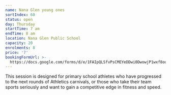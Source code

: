 ```yaml
---
name: Nana Glen young ones
sortIndex: 60
status: open
day: Thursday
startTime: 7 am
endTime: 8 am
location: Nana Glen Public School
capacity: 20
enrolments: 8
price: '7'
bookingFormUrl: >-
  https://docs.google.com/forms/d/e/1FAIpQLSfvPsCMEYeDDwi0DwowjP1wxf8oqLvOFXA9TaGCii_78LM9CQ/viewform?usp=header
---
```

This session is designed for primary school athletes who have progressed to the next rounds of Athletics carnivals, or those who take their team sports seriously and want to gain a competitive edge in fitness and speed.
